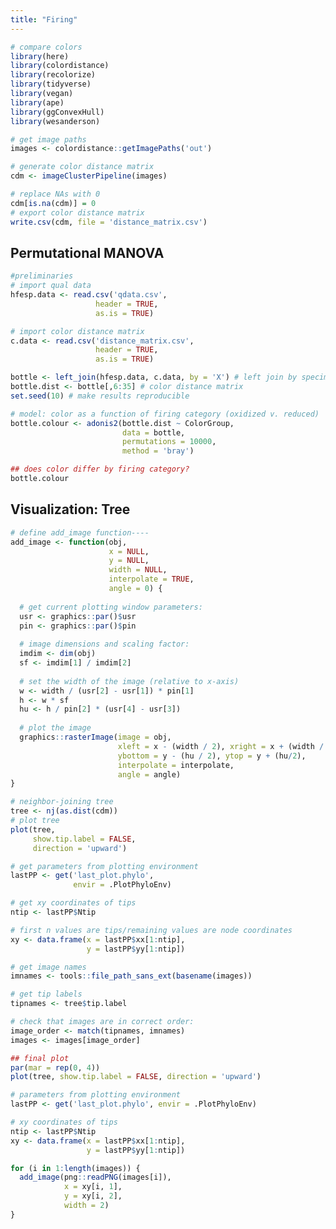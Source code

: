 ```yaml
---
title: "Firing"
---
```


```r
# compare colors
library(here)
library(colordistance)
library(recolorize)
library(tidyverse)
library(vegan)
library(ape)
library(ggConvexHull)
library(wesanderson)

# get image paths
images <- colordistance::getImagePaths('out')

# generate color distance matrix
cdm <- imageClusterPipeline(images)

# replace NAs with 0
cdm[is.na(cdm)] = 0
# export color distance matrix
write.csv(cdm, file = 'distance_matrix.csv')
```

## Permutational MANOVA

```r
#preliminaries
# import qual data
hfesp.data <- read.csv('qdata.csv',
                   header = TRUE,
                   as.is = TRUE)

# import color distance matrix
c.data <- read.csv('distance_matrix.csv',
                   header = TRUE,
                   as.is = TRUE)

bottle <- left_join(hfesp.data, c.data, by = 'X') # left join by specimen number
bottle.dist <- bottle[,6:35] # color distance matrix
set.seed(10) # make results reproducible

# model: color as a function of firing category (oxidized v. reduced)
bottle.colour <- adonis2(bottle.dist ~ ColorGroup,
                         data = bottle,
                         permutations = 10000,
                         method = 'bray')

## does color differ by firing category?
bottle.colour
```

## Visualization: Tree

```r
# define add_image function----
add_image <- function(obj,
                      x = NULL,
                      y = NULL,
                      width = NULL,
                      interpolate = TRUE,
                      angle = 0) {
  
  # get current plotting window parameters:
  usr <- graphics::par()$usr
  pin <- graphics::par()$pin
  
  # image dimensions and scaling factor:
  imdim <- dim(obj)
  sf <- imdim[1] / imdim[2]
  
  # set the width of the image (relative to x-axis)
  w <- width / (usr[2] - usr[1]) * pin[1]
  h <- w * sf
  hu <- h / pin[2] * (usr[4] - usr[3])
  
  # plot the image
  graphics::rasterImage(image = obj,
                        xleft = x - (width / 2), xright = x + (width / 2),
                        ybottom = y - (hu / 2), ytop = y + (hu/2),
                        interpolate = interpolate,
                        angle = angle)
}

# neighbor-joining tree
tree <- nj(as.dist(cdm))
# plot tree
plot(tree,
     show.tip.label = FALSE,
     direction = 'upward')

# get parameters from plotting environment
lastPP <- get('last_plot.phylo', 
              envir = .PlotPhyloEnv)

# get xy coordinates of tips
ntip <- lastPP$Ntip

# first n values are tips/remaining values are node coordinates
xy <- data.frame(x = lastPP$xx[1:ntip],
                 y = lastPP$yy[1:ntip])

# get image names
imnames <- tools::file_path_sans_ext(basename(images))

# get tip labels
tipnames <- tree$tip.label

# check that images are in correct order:
image_order <- match(tipnames, imnames)
images <- images[image_order]

## final plot
par(mar = rep(0, 4))
plot(tree, show.tip.label = FALSE, direction = 'upward')

# parameters from plotting environment
lastPP <- get('last_plot.phylo', envir = .PlotPhyloEnv)

# xy coordinates of tips
ntip <- lastPP$Ntip
xy <- data.frame(x = lastPP$xx[1:ntip],
                 y = lastPP$yy[1:ntip]) 

for (i in 1:length(images)) {
  add_image(png::readPNG(images[i]),
            x = xy[i, 1],
            y = xy[i, 2], 
            width = 2)
}
```
